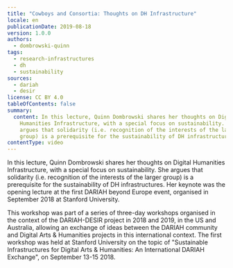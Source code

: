```yaml
---
title: "Cowboys and Consortia: Thoughts on DH Infrastructure"
locale: en
publicationDate: 2019-08-18
version: 1.0.0
authors:
  - dombrowski-quinn
tags:
  - research-infrastructures
  - dh
  - sustainability
sources:
  - dariah
  - desir
license: CC BY 4.0
tableOfContents: false
summary:
  content: In this lecture, Quinn Dombrowski shares her thoughts on Digital
    Humanities Infrastructure, with a special focus on sustainability. She
    argues that solidarity (i.e. recognition of the interests of the larger
    group) is a prerequisite for the sustainability of DH infrastructures.
contentType: video
---
```

In this lecture, Quinn Dombrowski shares her thoughts on Digital Humanities Infrastructure, with a special focus on sustainability. She argues that solidarity (i.e. recognition of the interests of the larger group) is a prerequisite for the sustainability of DH infrastructures. Her keynote was the opening lecture at the first DARIAH beyond Europe event, organised in September 2018 at Stanford University.

This workshop was part of a series of three-day workshops organised in the context of the DARIAH-DESIR project in 2018 and 2019, in the US and Australia, allowing an exchange of ideas between the DARIAH community and Digital Arts & Humanities projects in this international context. The first workshop was held at Stanford University on the topic of "Sustainable Infrastructures for Digital Arts & Humanities: An International DARIAH Exchange", on September 13-15 2018.

<VideoCard title="Cowboys and Consortia" subtitle="Thoughts on DH Infrastructure" id="0vkHutf_UxY" image="images/dh-infrastructure.png" provider="youtube" />
